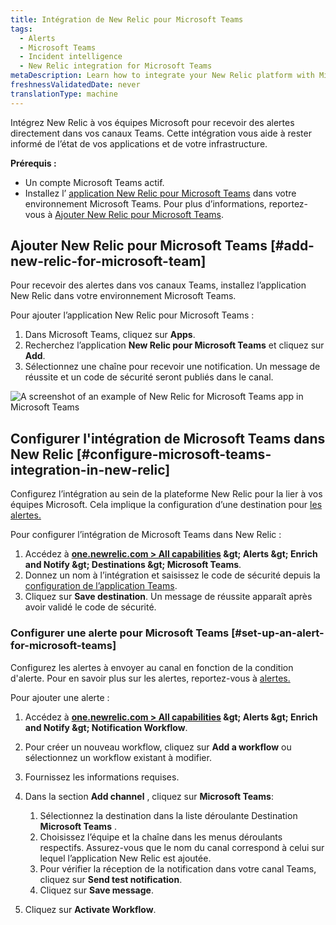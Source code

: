 ```yaml
---
title: Intégration de New Relic pour Microsoft Teams
tags:
  - Alerts
  - Microsoft Teams
  - Incident intelligence
  - New Relic integration for Microsoft Teams
metaDescription: Learn how to integrate your New Relic platform with Microsoft Teams.
freshnessValidatedDate: never
translationType: machine
---
```


Intégrez New Relic à vos équipes Microsoft pour recevoir des alertes directement dans vos canaux Teams. Cette intégration vous aide à rester informé de l’état de vos applications et de votre infrastructure.

**Prérequis :**

* Un compte Microsoft Teams actif.
* Installez l’ [application New Relic pour Microsoft Teams](https://appsource.microsoft.com/en-us/product/Office365/WA200008155) dans votre environnement Microsoft Teams. Pour plus d’informations, reportez-vous à [Ajouter New Relic pour Microsoft Teams](#add-new-relic-for-microsoft-teams).

## Ajouter New Relic pour Microsoft Teams [#add-new-relic-for-microsoft-team]

Pour recevoir des alertes dans vos canaux Teams, installez l’application New Relic dans votre environnement Microsoft Teams.

Pour ajouter l’application New Relic pour Microsoft Teams :

1. Dans Microsoft Teams, cliquez sur **Apps**.
2. Recherchez l’application **New Relic pour Microsoft Teams** et cliquez sur **Add**.
3. Sélectionnez une chaîne pour recevoir une notification. Un message de réussite et un code de sécurité seront publiés dans le canal.

<img title="An example of New Relic for Microsoft Teams app in Microsoft Teams." alt="A screenshot of an example of New Relic for Microsoft Teams app in Microsoft Teams" src="/images/msteams-security-code.webp" />

## Configurer l'intégration de Microsoft Teams dans New Relic [#configure-microsoft-teams-integration-in-new-relic]

Configurez l’intégration au sein de la plateforme New Relic pour la lier à vos équipes Microsoft. Cela implique la configuration d’une destination pour [les alertes.](/docs/alerts/overview/)

Pour configurer l’intégration de Microsoft Teams dans New Relic :

1. Accédez à **[one.newrelic.com &gt; All capabilities](https://one.newrelic.com/all-capabilities) &amp;gt; Alerts &amp;gt; Enrich and Notify &amp;gt; Destinations &amp;gt; Microsoft Teams**.
2. Donnez un nom à l’intégration et saisissez le code de sécurité depuis la [configuration de l’application Teams](#add-new-relic-for-microsoft-teams).
3. Cliquez sur **Save destination**. Un message de réussite apparaît après avoir validé le code de sécurité.

### Configurer une alerte pour Microsoft Teams [#set-up-an-alert-for-microsoft-teams]

Configurez les alertes à envoyer au canal en fonction de la condition d'alerte. Pour en savoir plus sur les alertes, reportez-vous à [alertes.](/docs/alerts/overview/)

Pour ajouter une alerte :

1. Accédez à **[one.newrelic.com &gt; All capabilities](https://one.newrelic.com/all-capabilities) &amp;gt; Alerts &amp;gt; Enrich and Notify &amp;gt; Notification Workflow**.

2. Pour créer un nouveau workflow, cliquez sur **Add a workflow** ou sélectionnez un workflow existant à modifier.

3. Fournissez les informations requises.

4. Dans la section **Add channel** , cliquez sur **Microsoft Teams**:

   1. Sélectionnez la destination dans la liste déroulante Destination **Microsoft Teams** .
   2. Choisissez l’équipe et la chaîne dans les menus déroulants respectifs. Assurez-vous que le nom du canal correspond à celui sur lequel l’application New Relic est ajoutée.
   3. Pour vérifier la réception de la notification dans votre canal Teams, cliquez sur **Send test notification**.
   4. Cliquez sur **Save message**.

5. Cliquez sur **Activate Workflow**.